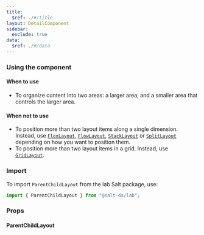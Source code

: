 ```yaml
---
title:
  $ref: ./#/title
layout: DetailComponent
sidebar:
  exclude: true
data:
  $ref: ./#/data
---
```


### Using the component

#### When to use

- To organize content into two areas: a larger area, and a smaller area that controls the larger area.

#### When not to use

- To position more than two layout items along a single dimension. Instead, use [`FlexLayout`](../components/flex-layout), [`FlowLayout`](../components/flow-layout/), [`StackLayout`](../components/stack-layout) or [`SplitLayout`](../components/split-layout) depending on how you want to position them.
- To position more than two layout items in a grid. Instead, use [`GridLayout`](../components/grid-layout/).

### Import

To import `ParentChildLayout` from the lab Salt package, use:

```js
import { ParentChildLayout } from "@salt-ds/lab";
```

### Props

#### ParentChildLayout

<PropsTable packageName="lab" componentName="ParentChildLayout" />
